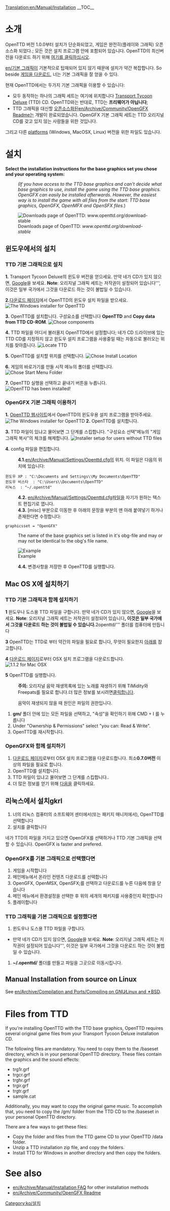 [[Translation:en/Manual/Installation]]
{{ko/Manual/목차}}
__TOC__
=소개=
OpenTTD 버전 1.0.0부터 설치가 단순화되었고, 게임은 완전히(플레이와 그래픽) 오픈소스화 되었다.; 모든 것은 설치 프로그램 안에 포함되어 있습니다. OpenTTD의 최신버전을 다운로드 하기 위해 [http://www.openttd.org/download-stable 여기를 클릭하십시오].

[[en/기본 그래픽]]이 기본적으로 탑재되어 있지 않기 때문에 설치가 약간 복잡합니다. So beside [http://www.openttd.org/ 게임을 다운로드], 너는 기본 그래픽을 잘 얻을 수 있다.

현재 OpenTTD에서는 두가지 기본 그래픽을 이용할 수 있습니다:
* 모두 동작하는 하나의 그래픽 세트는 여기에 위치합니다 [http://en.wikipedia.org/wiki/Transport_Tycoon Transport Tycoon Deluxe] (TTD) CD. OpenTTD와는 반대로, TTD는 '''프리웨어가 아닙니다''';
* TTD 그래픽을 대신할 [http://en.wikipedia.org/wiki/Open_source 오픈소스화된][[en/Archive/Community/OpenGFX Readme]]는 개발이 완료되었습니다. OpenGFX 기본 그래픽 세트는 TTD 오리지널 CD를 갖고 있지 않는 사람들을 위한 것입니다.

그리고 다른 [[en/Archive/Compilation and Ports/Operating system|platforms]] (Windows, MacOSX, Linux) 버전을 위한 파일도 있습니다.

= 설치 =
'''Select the installation instructions for the base graphics set you chose and your operating system:'''
:<p style="font-size: 90%">''(If you have access to the TTD base graphics and can't decide what base graphics to use, install the game using the TTD base graphics. OpenGFX can easily be installed afterwards. However, the easiest way is to install the game with all files from the start: TTD base graphics, OpenGFX, OpenMFX and OpenSFX files.'')</p>

[[File:en/Manual/Installation 1a.png|frame|center|Downloads page of OpenTTD: ''www.openttd.org/download-stable'']]

== 윈도우에서의 설치 ==
===TTD 기본 그래픽으로 설치===
'''1.''' Transport Tycoon Deluxe의 윈도우 버전을 얻으세요. 만약 네가 CD가 있지 않으면, [http://www.google.com/search?q=transport+tycoon+deluxe Google]을 보세요. '''Note''': 오리지널 그래픽 세트는 저작권이 설정되어 있습니다''', 이것은 일부 국가에서 그것을 다운로드 하는 것이 불법일 수 있습니다.

'''2.'''[http://www.openttd.org/download-stable 다운로드 페이지]에서 OpenTTD의 윈도우 설치 파일을 받으세요.
[[File:en/Manual/Installation 1b.png|frame|center|The Windows installer for OpenTTD]]

'''3.''' OpenTTD를 설치합니다. 구성요소를 선택합니다 '''OpenTTD''' and '''Copy data from TTD CD-ROM'''.
[[File:en/Manual/Installation 2.png|frame|center|Chose components]]

'''4.''' TTD 파일을 어디서 불러올지 OpenTTD에서 설정합니다; 네가 CD 드라이브에 있는 TTD CD를 지정하지 않고 윈도우 설치 프로그램을 사용중일 때는 자동으로 불러오는 위치를 찾아줍니다.
[[File:en/Manual/Installation 3.png|frame|center|Locate TTD]]

'''5.''' OpenTTD를 설치할 위치를 선택합니다.
[[File:en/Manual/Installation 4.png|frame|center|Chose Install Location]]

'''6.''' 게임의 바로가기를 만들 시작 메뉴의 폴더를 선택합니다.
[[File:en/Manual/Installation 5.png|frame|center|Chose Start Menu Folder]]

'''7.''' OpenTTD 실행을 선택하고 끝내기 버튼을 누릅니다.
[[File:en/Manual/Installation 6.png|frame|center|OpenTTD has been installed!]]

===OpenGFX 기본 그래픽 이용하기===
'''1.''' [http://www.openttd.org/ OpenTTD 웹사이트]에서 OpenTTD의 윈도우용 설치 프로그램을 받아주세요.
[[File:en/Manual/Installation 1b.png|frame|center|The Windows installer for OpenTTD]]
'''2.''' OpenTTD를 설치합니다.

'''3.''' TTD 파일이 있냐고 물어보면 그 단계를 스킵합니다. "구성요소 선택"메뉴의 "게임 그래픽 복사"의 체크를 해제합니다.
[[File:en/Manual/Installation 2 gfx.png|frame|center|Installer setup for users without TTD files]]

'''4.''' config 파일을 편집합니다.
:'''4.1.'''[[en/Archive/Manual/Settings/Openttd.cfg]]의 위치. 이 파일은 다음의 위치에 있습니다:
 윈도우 XP : "C:\Documents and Settings\<username>\My Documents\OpenTTD"
 윈도우 비스타  : "C:\Users\<username>\Documents\OpenTTD"
 리눅스  : "~/.openttd"
:'''4.2.''' [[en/Archive/Manual/Settings/Openttd.cfg]]파일을 자기가 원하는 텍스트 편집기로 엽니다.
:'''4.3.''' [misc] 부분으로 이동한 후 아래의 문장을 부분의 맨 아래 붙여넣기 하거나 존재한다면 수정합니다:
 graphicsset = "OpenGFX"
: The name of the base graphics set is listed in it's obg-file and may or may not be identical to the obg's file name.
[[File:en/Manual/Installation 9 grx manual configuration cfg.png|frame|center|Example]]
:'''4.4.''' 변경사항을 저장한 후 OpenTTD를 실행합니다.

== Mac OS X에 설치하기 ==
{{en/Note| 1=1.0.x 버전에 대한 공식적인 빌드가 없습니다. 그러나 공식적인 지원이 1.1.x 버전부터 재개되었으므로 '''공식적인''' 테스트용 바이너리를 다운로드하세요 (현재 1.1.0 beta5) to make sure any remaining bugs are found}}
===TTD 기본 그래픽과 함께 설치하기===
'''1''' 윈도우나 도스용 TTD 파일을 구합니다. 만약 네가 CD가 있지 않으면, [http://www.google.com/search?q=transport+tycoon+deluxe Google]을 보세요. '''Note''': 오리지널 그래픽 세트는 저작권이 설정되어 있습니다''', 이것은 일부 국가에서 그것을 다운로드 하는 것이 불법일 수 있습니다.
'''2''' '''openttd/''' 폴더를 컴퓨터에 만듭니다

'''3''' OpenTTD는 TTD로 부터 약간의 파일을 필요로 합니다, 무엇이 필요한지 [[#files-from-ttd|아래]]를 참고합니다.

'''4''' [http://www.openttd.org/download-stable 다운로드 페이지]로부터 OSX 설치 프로그램을 다운로드합니다.
[[File:en/Manual/Installation 1b osx.png|frame|center|1.1.2 for Mac OSX]]

'''5''' OpenTTD를 실행합니다.


:'''주의:''' 오리지널 음악 재생목록에 있는 노래를 재생하기 위해 TiMidity와 Freepats를 필요로 합니다.더 많은 정보를 보시려면[[en/Archive/Compilation and Ports/Compiling on GNU∕Linux and 🟉BSD#playing-the-soundtrack|클릭]]합니다.


:음악이 재생되지 않을 때 원인은 파일의 권한입니다.
#'''gm/''' 폴더 안에 있는 모든 파일을 선택하고, "속성"을 확인하기 위해 CMD + I 를 누릅니다
#Under "Ownership & Permissions" select "you can: Read & Write".
#OpenTTD를 재시작합니다.

===OpenGFX와 함께 설치하기===
# [http://www.openttd.org/download-stable 다운로드 페이지]로부터 OSX 설치 프로그램을 다운로드합니다. 최소'''0.7.0버전''' 이상의 파일을 필요로 합니다.
# OpenTTD를 설치합니다.
# TTD 파일이 있냐고 물어보면 그 단계를 스킵합니다..
# 더 많은 정보를 얻기 위해 [[en/Archive/Community/OpenGFX Readme#manually-installing-opengfx|다음]]을 클릭하세요.

== 리눅스에서 설치gkrl ==

#너의 리눅스 컴퓨터의 소프트웨어 센터에서(또는 패키지 매니저에서), OpenTTD를 선택합니다
#설치를 클릭합니다

네가 TTD의 파일을 가지고 있으면 OpenGFX를 선택하거나 TTD 기본 그래픽을 선택할 수 있습니다.
OpenGFX is faster and prefered.

===OpenGFX를 기본 그래픽으로 선택했다면===
#게임을 시작합니다
#메인메뉴에서 온라인 컨텐츠 다운로드를 선택합니다
#OpenGFX, OpenMSX, OpenSFX;를 선택하고 다운로드를 누른 다음에 창을 닫습니다
#메인 메뉴에서 환경설정을 선택한 후 위의 세개의 패키지를 사용중인지 확인합니다
#플레이합니다

===TTD 그래픽을 기본 그래픽으로 설정했다면===
#윈도우나 도스용 TTD 파일을 구합니다. 
* 만약 네가 CD가 있지 않으면, [http://www.google.com/search?q=transport+tycoon+deluxe Google]을 보세요. '''Note''': 오리지널 그래픽 세트는 저작권이 설정되어 있습니다''', 이것은 일부 국가에서 그것을 다운로드 하는 것이 불법일 수 있습니다. 
#'''~/.openttd/''' 폴더를 만들고 파일을 그곳으로 이동시킵니다.

== Manual Installation from source on Linux ==
See [[en/Archive/Compilation and Ports/Compiling on GNU∕Linux and 🟉BSD]].

= Files from TTD=
If you're installing OpenTTD with the TTD base graphics, OpenTTD requires several original game files from your Transport Tycoon Deluxe installation CD.

The following files are mandatory. You need to copy them to the /baseset directory, which is in your personal OpenTTD directory. These files contain the graphics and the sound effects:
* trg1r.grf
* trgcr.grf
* trghr.grf
* trgir.grf
* trgtr.grf
* sample.cat


Additionally, you may want to copy the original game music. To accomplish that, you need to copy the /gm/ folder from the TTD CD to the /baseset in your personal OpenTTD directory.


There are a few ways to get these files:
* Copy the folder and files from the TTD game CD to your OpenTTD /data folder.
* Unzip a TTD installation zip file, and copy the folders.
* Install TTD for Windows in another directory and then copy the folders.

= See also=
* [[en/Archive/Manual/Installation FAQ]] for other installation methods
* [[en/Archive/Community/OpenGFX Readme]]

[[Category:ko/설치]]